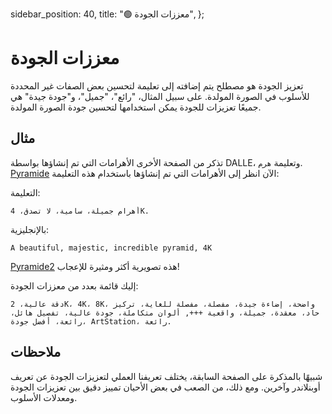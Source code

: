   sidebar_position: 40,
  title: "🟢 معززات الجودة",
};

# معززات الجودة

تعزيز الجودة هو مصطلح يتم إضافته إلى تعليمة لتحسين بعض الصفات غير المحددة للأسلوب في الصورة المولدة. على سبيل المثال، "رائع"، "جميل"، و"جودة جيدة" هي جميعًا تعزيزات للجودة يمكن استخدامها لتحسين جودة الصورة المولدة.

## مثال

تذكر من الصفحة الأخرى الأهرامات التي تم إنشاؤها بواسطة DALLE، وتعليمة `هرم`.
[Pyramide](https://learnprompting.org/assets/images/pyramids-dbd24886538cd0b91495876e2ad5f70f.webp)
الآن انظر إلى الأهرامات التي تم إنشاؤها باستخدام هذه التعليمة:

التعليمة:

```
أهرام جميلة، سامية، لا تصدق، 4K.
```

بالإنجليزية:

```
A beautiful, majestic, incredible pyramid, 4K
```

[Pyramide2](https://learnprompting.org/assets/images/special_pyramids-50f3bca3db5e95b3ae5ebb75ab00da47.webp)
هذه تصويرية أكثر ومثيرة للإعجاب!

إليك قائمة بعدد من معززات الجودة:

```
دقة عالية، 2K، 4K، 8K، واضحة، إضاءة جيدة، مفصلة، مفصلة للغاية، تركيز حاد، معقدة، جميلة، واقعية +++, ألوان متكاملة، جودة عالية، تفصيل هائل، رائعة، أفضل جودة، ArtStation، رائعة.
```

## ملاحظات

شبيهًا بالمذكرة على الصفحة السابقة، يختلف تعريفنا العملي لتعزيزات الجودة عن تعريف أوبنلاندر وآخرين. ومع ذلك، من الصعب في بعض الأحيان تمييز دقيق بين تعزيزات الجودة ومعدلات الأسلوب.

